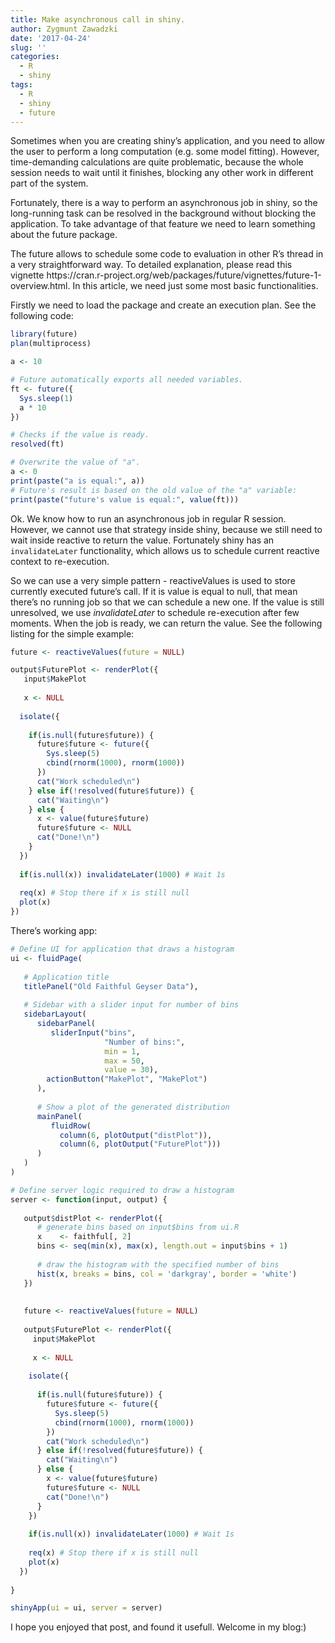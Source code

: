 ```yaml
---
title: Make asynchronous call in shiny.
author: Zygmunt Zawadzki
date: '2017-04-24'
slug: ''
categories: 
  - R
  - shiny
tags:
  - R
  - shiny
  - future
---
```


Sometimes when you are creating shiny's application, and you need to allow the user to perform a long computation (e.g. some model fitting). However, time-demanding calculations are quite problematic, because the whole session needs to wait until it finishes, blocking any other work in different part of the system. 

Fortunately, there is a way to perform an asynchronous job in shiny, so the long-running task can be resolved in the background without blocking the application. To take advantage of that feature we need to learn something about the future package.

The future allows to schedule some code to evaluation in other R's thread in a very straightforward way. To detailed explanation, please read this vignette https://cran.r-project.org/web/packages/future/vignettes/future-1-overview.html. In this article, we need just some most basic functionalities.

Firstly we need to load the package and create an execution plan. See the following code:

```r
library(future)
plan(multiprocess)

a <- 10

# Future automatically exports all needed variables.
ft <- future({
  Sys.sleep(1)
  a * 10
})

# Checks if the value is ready.
resolved(ft)

# Overwrite the value of "a".
a <- 0
print(paste("a is equal:", a))
# Future's result is based on the old value of the "a" variable:
print(paste("future's value is equal:", value(ft)))
```

Ok. We know how to run an asynchronous job in regular R session. However, we cannot use that strategy inside shiny, because we still need to wait inside reactive to return the value.  Fortunately shiny has an `invalidateLater` functionality, which allows us to schedule current reactive context to re-execution. 

So we can use a very simple pattern - reactiveValues is used to store currently executed future's call.  If it is value is equal to null, that mean there's no running job so that we can schedule a new one. If the value is still unresolved, we use *invalidateLater* to schedule re-execution after few moments. When the job is ready, we can return the value. See the following listing for the simple example:

```r
future <- reactiveValues(future = NULL)

output$FuturePlot <- renderPlot({
   input$MakePlot
   
   x <- NULL
   
  isolate({
    
    if(is.null(future$future)) {
      future$future <- future({
        Sys.sleep(5)
        cbind(rnorm(1000), rnorm(1000))
      })
      cat("Work scheduled\n")
    } else if(!resolved(future$future)) {
      cat("Waiting\n")
    } else {
      x <- value(future$future)
      future$future <- NULL
      cat("Done!\n")
    }
  })
  
  if(is.null(x)) invalidateLater(1000) # Wait 1s
  
  req(x) # Stop there if x is still null
  plot(x)
})

```

There's working app:

```r
# Define UI for application that draws a histogram
ui <- fluidPage(
   
   # Application title
   titlePanel("Old Faithful Geyser Data"),
   
   # Sidebar with a slider input for number of bins 
   sidebarLayout(
      sidebarPanel(
         sliderInput("bins",
                     "Number of bins:",
                     min = 1,
                     max = 50,
                     value = 30),
        actionButton("MakePlot", "MakePlot")
      ),
      
      # Show a plot of the generated distribution
      mainPanel(
         fluidRow(
           column(6, plotOutput("distPlot")),
           column(6, plotOutput("FuturePlot")))
      )
   )
)

# Define server logic required to draw a histogram
server <- function(input, output) {
   
   output$distPlot <- renderPlot({
      # generate bins based on input$bins from ui.R
      x    <- faithful[, 2] 
      bins <- seq(min(x), max(x), length.out = input$bins + 1)
      
      # draw the histogram with the specified number of bins
      hist(x, breaks = bins, col = 'darkgray', border = 'white')
   })
   
   
   future <- reactiveValues(future = NULL)
   
   output$FuturePlot <- renderPlot({
     input$MakePlot
     
     x <- NULL
     
    isolate({
      
      if(is.null(future$future)) {
        future$future <- future({
          Sys.sleep(5)
          cbind(rnorm(1000), rnorm(1000))
        })
        cat("Work scheduled\n")
      } else if(!resolved(future$future)) {
        cat("Waiting\n")
      } else {
        x <- value(future$future)
        future$future <- NULL
        cat("Done!\n")
      }
    })
    
    if(is.null(x)) invalidateLater(1000) # Wait 1s
    
    req(x) # Stop there if x is still null
    plot(x)
  })
   
}

shinyApp(ui = ui, server = server)
```

I hope you enjoyed that post, and found it usefull. Welcome in my blog:)
